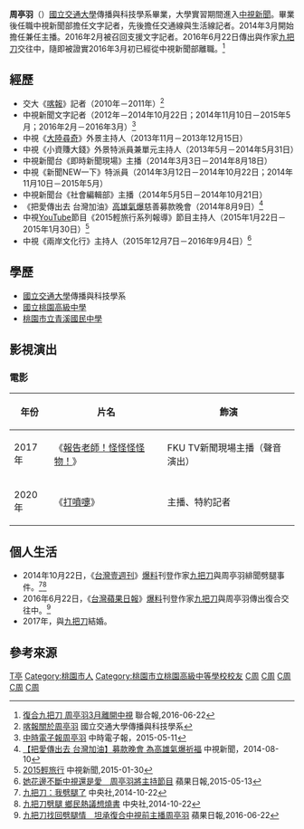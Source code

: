 {{expand|time=2015-09-03T18:54:19+00:00}}
{{主播資訊
| 主播頭銜     = 前[[中視新聞|中視新聞]]主播
| 主播姓名     = 周亭羽
| 主播英文名字 = 
| 暱稱         = 
| 綽號         = 
| 主播照片檔案 = 
| 主播照片尺寸 = 
| 主播照片圖說 = 
| 主播出生年分 = 
| 主播出生日期 = {{birth_date_and_age|1990|7|5}}
| 出生地       = {{ROC}}[[桃園縣|桃園縣]]
| 主播逝世年分 = 
| 主播逝世日期 = 
| 逝世地       = 
| 國籍         = {{ROC}}
| 籍貫         = 
| 最高學歷     = [[國立交通大學|國立交通大學]]傳播與科技學系
| 婚姻狀況     = 
| 配偶         = {{marriage|[[九把刀|九把刀]]|Dec 5, 2017}}
| 兒女         = 魯拉拉<BR>{{birth date and age|2020|4|6}}
| 官方網站     = 
| 備註         = 
|}}

'''周亭羽'''（{{bd|1990年|7月5日|catIdx=C周}}）[[國立交通大學|國立交通大學]]傳播與科技學系畢業，大學實習期間進入[[中視新聞|中視新聞]]。畢業後任職中視新聞部擔任文字記者，先後擔任交通線與生活線記者。2014年3月開始擔任兼任主播。2016年2月被召回支援文字記者。2016年6月22日傳出與作家[[九把刀|九把刀]]交往中，隨即被證實2016年3月初已經從中視新聞部離職。<ref>[http://udn.com/news/story/8/1779435 復合九把刀 周亭羽3月離開中視] {{Wayback|url=http://udn.com/news/story/8/1779435 |date=20190516095101 }}聯合報,2016-06-22</ref>

== 經歷 ==
*交大《[[喀報|喀報]]》記者（2010年－2011年）<ref>[http://castnet.nctu.edu.tw/user/307 喀報關於周亭羽] {{Wayback|url=http://castnet.nctu.edu.tw/user/307 |date=20171014082029 }}國立交通大學傳播與科技學系</ref>
*中視新聞文字記者（2012年－2014年10月22日；2014年11月10日－2015年5月；2016年2月－2016年3月）<ref>[http://www.chinatimes.com/reporter/636 中時電子報周亭羽] {{Wayback|url=http://www.chinatimes.com/reporter/636 |date=20190516082251 }}中時電子報，2015-05-11</ref>
*中視《[[大陸尋奇|大陸尋奇]]》外景主持人（2013年11月－2013年12月15日）
*中視《小資賺大錢》外景特派員兼單元主持人（2013年5月－2014年5月31日）
*中視新聞台《即時新聞現場》主播（2014年3月3日－2014年8月18日）
*中視《新聞NEW一下》特派員（2014年3月12日－2014年10月22日；2014年11月10日－2015年5月）
*中視新聞台《社會編輯部》主播（2014年5月5日－2014年10月21日）
*《把愛傳出去 台灣加油》[[高雄氣爆|高雄氣爆]]慈善募款晚會（2014年8月9日）<ref>[http://www.cdnews.com.tw/cdnews_site/docDetail.jsp?coluid=108&docid=102869009 【把愛傳出去 台灣加油】募款晚會 為高雄氣爆祈福] {{Wayback|url=http://www.cdnews.com.tw/cdnews_site/docDetail.jsp?coluid=108&docid=102869009 |date=20160304094416 }}中視新聞，2014-08-10</ref>
*中視[[YouTube|YouTube]]節目《2015輕旅行系列報導》節目主持人（2015年1月22日－2015年1月30日）<ref>[https://www.youtube.com/playlist?list=PLu_yoBy_pbO2L8FUqLXlOU2qpZVQMJXqM 2015輕旅行] {{Wayback|url=https://www.youtube.com/playlist?list=PLu_yoBy_pbO2L8FUqLXlOU2qpZVQMJXqM |date=20211108075832 }}中視新聞,2015-01-30</ref>
*中視《兩岸文化行》主持人（2015年12月7日－2016年9月4日）<ref>[http://www.appledaily.com.tw/realtimenews/article/entertainment/20150513/609228 她花邊不斷中視還是愛　周亭羽將主持節目] {{Wayback|url=http://www.appledaily.com.tw/realtimenews/article/entertainment/20150513/609228 |date=20160304122146 }}蘋果日報,2015-05-13</ref>

== 學歷 ==
* [[國立交通大學|國立交通大學]]傳播與科技學系
* [[桃園市立桃園高級中等學校|國立桃園高級中學]]
* [[桃園市立青溪國民中學|桃園市立青溪國民中學]]

== 影視演出 == 
=== 電影 ===
{| class="wikitable"
!年份!!片名!!飾演
|-
| 2017年 || 《[[報告老師！怪怪怪怪物！|報告老師！怪怪怪怪物！]]》|| FKU TV新聞現場主播（聲音演出）
|-
| 2020年 || 《[[打噴嚏_(電影)|打噴嚏]]》|| 主播、特約記者
|}

== 個人生活 ==
*2014年10月22日，《[[台灣壹週刊|台灣壹週刊]]》[[爆料|爆料]]刊登作家[[九把刀|九把刀]]與周亭羽緋聞劈腿事件。<ref>[http://www.cna.com.tw/news/firstnews/201410225016-1.aspx 九把刀：我劈腿了] {{Wayback|url=http://www.cna.com.tw/news/firstnews/201410225016-1.aspx |date=20171018084720 }}中央社,2014-10-22</ref><ref>[http://www.cna.com.tw/news/firstnews/201410225019-1.aspx 九把刀劈腿 鄉民熱議想燒書] {{Wayback|url=http://www.cna.com.tw/news/firstnews/201410225019-1.aspx |date=20141024032931 }}中央社,2014-10-22</ref>
*2016年6月22日，《[[台灣蘋果日報|台灣蘋果日報]]》[[爆料|爆料]]刊登作家[[九把刀|九把刀]]與周亭羽傳出復合交往中。<ref>[http://www.appledaily.com.tw/realtimenews/article/new/20160622/891676/ 九把刀找回劈腿情　坦承復合中視前主播周亭羽] {{Wayback|url=http://www.appledaily.com.tw/realtimenews/article/new/20160622/891676/ |date=20170402133012 }}蘋果日報,2016-06-22</ref>
*2017年，與[[九把刀|九把刀]]結婚。

==參考來源==
<div class="references-small">
<references></references>
</div>

{{DEFAULTSORT:C周}}
[[Category:周姓|T亭]]
[[Category:桃園市人|Category:桃園市人]]
[[Category:桃園市立桃園高級中等學校校友|Category:桃園市立桃園高級中等學校校友]]
[[Category:國立交通大學校友|C周]]
[[Category:台灣女性記者|C周]]
[[Category:台灣電視主播|C周]]
[[Category:中視主播|C周]]
[[Category:台灣新聞節目主持人|C周]]